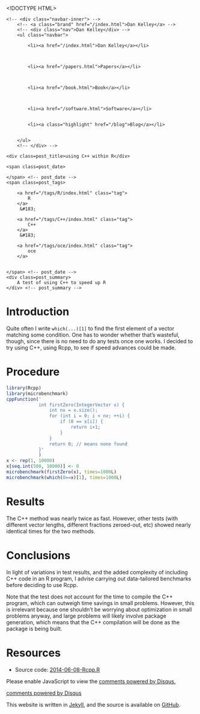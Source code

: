 <!DOCTYPE HTML>
<html>
<head>
<link rel='stylesheet' type='text/css' href='/css/syntax.css' />
<link rel='stylesheet' type='text/css' href='/css/style.css' />
<meta charset="UTF-8">
<title>using C++ within R</title>
</head>

<body>
<div class="navbar">
    <!-- <div class="navbar-inner"> -->
        <!-- <a class="brand" href="/index.html">Dan Kelley</a> -->
        <!-- <div class="nav">Dan Kelley</div> -->
        <ul class="navbar">
            
            <li><a href="/index.html">Dan Kelley</a></li>
            

            
            <li><a href="/papers.html">Papers</a></li>
            

            
            <li><a href="/book.html">Book</a></li>
            

            
            <li><a href="/software.html">Software</a></li>
            
            
            <li><a class="highlight" href="/blog">Blog</a></li>
            

        </ul>
        <!-- </div> -->
</div>

<div id="content">
    




<!-- <div class="span8"> -->

<div class=topnav>

<!-- | <a href='/blog'>Home</a> | -->

</div> <!-- topnav -->


<div class="page-header">

    <div class=post_title>using C++ within R</div>
<!-- </div> --> <!-- span8 -->

<!-- <div class="span4"> -->

<div class=slug>
    <span class=post_date>
        
    </span> <!-- post_date -->
    <span class=post_tags>
        
        <a href="/tags/R/index.html" class="tag">
            R
        </a>
         &#183; 
        
        <a href="/tags/C++/index.html" class="tag">
            C++
        </a>
         &#183; 
        
        <a href="/tags/oce/index.html" class="tag">
            oce
        </a>
        
        
    </span> <!-- post_date -->
    <div class=post_summary>
        A test of using C++ to speed up R
    </div> <!-- post_summary -->
</div> <!-- slug -->

<!-- </div> -->
<!-- span4 -->
</div> <!-- page-header -->



# Introduction

Quite often I write ``which(...)[1]`` to find the first element of a vector matching some condition.  One has to wonder whether that's wasteful, though, since there is no need to do any tests once one works.  I decided to try using C++, using Rcpp, to see if speed advances could be made.

# Procedure

```r
library(Rcpp)
library(microbenchmark)
cppFunction('
            int firstZero(IntegerVector x) {
                int nx = x.size();
                for (int i = 0; i < nx; ++i) {
                    if (0 == x[i]) {
                        return i+1;
                    }
                }
                return 0; // means none found
            }'
            )
x <- rep(1, 10000)
x[seq.int(500, 10000)] <- 0
microbenchmark(firstZero(x), times=1000L)
microbenchmark(which(0==x)[1], times=1000L)
```

# Results

The C++ method was nearly twice as fast.  However, other tests (with different
vector lengths, different fractions zeroed-out, etc) showed nearly identical
times for the two methods.

# Conclusions

In light of variations in test results, and the added complexity of including
C++ code in an R program, I advise carrying out data-tailored benchmarks before
deciding to use Rcpp.  

Note that the test does not account for the time to compile the C++ program,
which can outweigh time savings in small problems.  However, this is irrelevant
because one shouldn't be worrying about optimization in small problems anyway,
and large problems will likely involve package generation, which means that the
C++ compilation will be done as the package is being built.


# Resources

* Source code: [2014-06-08-Rcpp.R](/assets/2014-06-08-Rcpp.R)


<div id="disqus_thread"></div>
<script type="text/javascript">
/* * * CONFIGURATION VARIABLES: EDIT BEFORE PASTING INTO YOUR WEBPAGE * * */
var disqus_shortname = 'dankelleydalhousie'; // required: replace example with your forum shortname

/* * * DON'T EDIT BELOW THIS LINE * * */
(function() {
 var dsq = document.createElement('script'); dsq.type = 'text/javascript'; dsq.async = true;
 dsq.src = '//' + disqus_shortname + '.disqus.com/embed.js';
 (document.getElementsByTagName('head')[0] || document.getElementsByTagName('body')[0]).appendChild(dsq);
 })();
</script>
<noscript>Please enable JavaScript to view the <a href="http://disqus.com/?ref_noscript">comments powered by Disqus.</a></noscript>
<a href="http://disqus.com" class="dsq-brlink">comments powered by <span class="logo-disqus">Disqus</span></a>


</div>

<p class="footnote">This website is written in <a
href="http://jekyllrb.com">Jekyll</a>, and the source is available on <a
href="https://github.com/dankelley/dankelley.github.io">GitHub</a>.</p>

</body>
</html>


